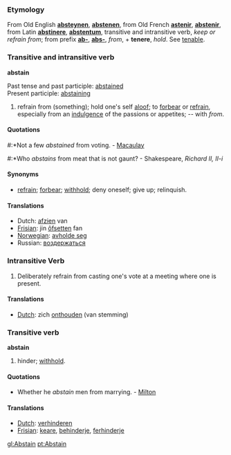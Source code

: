 ===Etymology===

From Old English '''[[absteynen]]''', '''[[abstenen]]''', from Old French '''[[astenir]]''', '''[[abstenir]]''', from Latin '''[[abstinere]]''', '''[[abstentum]]''', transitive and intransitive verb, ''keep or refrain from''; from prefix '''[[ab-]]''', '''[[abs-]]''', ''from'', + '''tenere''', ''hold''. See [[tenable]].

===Transitive and intransitive verb===
'''abstain'''

Past tense and past participle: [[abstained]] <br>
Present participle: [[abstaining]]

# refrain from (something); hold one's self [[aloof]]; to [[forbear]] or [[refrain]], especially from an [[indulgence]] of the passions or appetites; -- with ''from''.

====Quotations====

#:*Not a few ''abstained'' from voting. - [[Macaulay]]
#:*Who ''abstains'' from meat that is not gaunt? - Shakespeare, ''Richard II, II-i''

====Synonyms====
* [[refrain]]; [[forbear]]; [[withhold]]; deny oneself; give up; relinquish.

====Translations====
*Dutch: [[afzien]] van
*[[Frisian]]: jin [[ôfsetten]] fan
*[[Norwegian]]: [[avholde seg]]
*Russian: [[воздержаться]]

===Intransitive Verb===
#Deliberately refrain from casting one's vote at a meeting where one is present.

====Translations====
*[[Dutch]]: zich [[onthouden]] (van stemming)

===Transitive verb===
'''abstain'''

# hinder; [[withhold]].

====Quotations====
*Whether he ''abstain'' men from marrying. - [[Milton]]

====Translations====
*[[Dutch]]: [[verhinderen]]
*[[Frisian]]: [[keare]], [[behinderje]], [[ferhinderje]]

[[gl:Abstain]]
[[pt:Abstain]]